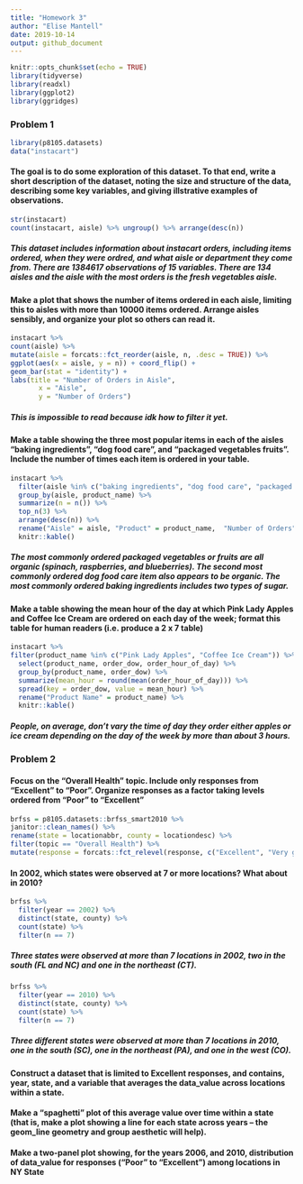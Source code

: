 ```yaml
---
title: "Homework 3"
author: "Elise Mantell"
date: 2019-10-14
output: github_document
---
```

  

```r
knitr::opts_chunk$set(echo = TRUE)
library(tidyverse)
library(readxl)
library(ggplot2)
library(ggridges)
```
### Problem 1

```r
library(p8105.datasets) 
data("instacart") 

```

#### The goal is to do some exploration of this dataset. To that end, write a short description of the dataset, noting the size and structure of the data, describing some key variables, and giving illstrative examples of observations. 

```r
str(instacart)
count(instacart, aisle) %>% ungroup() %>% arrange(desc(n))
```

##### _This dataset includes information about instacart orders, including items ordered, when they were ordred, and what aisle or department they come from. There are 1384617 observations of 15 variables. There are 134 aisles and the aisle with the most orders is the fresh vegetables aisle._

#### Make a plot that shows the number of items ordered in each aisle, limiting this to aisles with more than 10000 items ordered. Arrange aisles sensibly, and organize your plot so others can read it.

```r
instacart %>%
count(aisle) %>% 
mutate(aisle = forcats::fct_reorder(aisle, n, .desc = TRUE)) %>% 
ggplot(aes(x = aisle, y = n)) + coord_flip() +
geom_bar(stat = "identity") +
labs(title = "Number of Orders in Aisle",
       x = "Aisle",
       y = "Number of Orders") 

```

##### _This is impossible to read because idk how to filter it yet._

#### Make a table showing the three most popular items in each of the aisles “baking ingredients”, “dog food care”, and “packaged vegetables fruits”. Include the number of times each item is ordered in your table.

```r
instacart %>% 
  filter(aisle %in% c("baking ingredients", "dog food care", "packaged vegetables fruits")) %>% 
  group_by(aisle, product_name) %>% 
  summarize(n = n()) %>% 
  top_n(3) %>% 
  arrange(desc(n)) %>%
  rename("Aisle" = aisle, "Product" = product_name,  "Number of Orders" = n) %>% 
  knitr::kable()
```

##### _The most commonly ordered packaged vegetables or fruits are all organic (spinach, raspberries, and blueberries). The second most commonly ordered dog food care item also appears to be organic. The most commonly ordered baking ingredients includes two types of sugar._


#### Make a table showing the mean hour of the day at which Pink Lady Apples and Coffee Ice Cream are ordered on each day of the week; format this table for human readers (i.e. produce a 2 x 7 table)

```r
instacart %>% 
filter(product_name %in% c("Pink Lady Apples", "Coffee Ice Cream")) %>%  
  select(product_name, order_dow, order_hour_of_day) %>% 
  group_by(product_name, order_dow) %>% 
  summarize(mean_hour = round(mean(order_hour_of_day))) %>%
  spread(key = order_dow, value = mean_hour) %>% 
  rename("Product Name" = product_name) %>% 
  knitr::kable()
```

##### _People, on average, don't vary the time of day they order either apples or ice cream depending on the day of the week by more than about 3 hours._

### Problem 2

#### Focus on the “Overall Health” topic. Include only responses from “Excellent” to “Poor”. Organize responses as a factor taking levels ordered from “Poor” to “Excellent"

```r
brfss = p8105.datasets::brfss_smart2010 %>% 
janitor::clean_names() %>% 
rename(state = locationabbr, county = locationdesc) %>% 
filter(topic == "Overall Health") %>% 
mutate(response = forcats::fct_relevel(response, c("Excellent", "Very good", "Good", "Fair", "Poor")))
```

#### In 2002, which states were observed at 7 or more locations? What about in 2010?
```r
brfss %>% 
  filter(year == 2002) %>% 
  distinct(state, county) %>% 
  count(state) %>% 
  filter(n == 7) 
```

##### _Three states were observed at more than 7 locations in 2002, two in the south (FL and NC) and one in the northeast (CT)._

```r
brfss %>% 
  filter(year == 2010) %>% 
  distinct(state, county) %>% 
  count(state) %>% 
  filter(n == 7) 
```

##### _Three different states were observed at more than 7 locations in 2010, one in the south (SC), one in the northeast (PA), and one in the west (CO)._


#### Construct a dataset that is limited to Excellent responses, and contains, year, state, and a variable that averages the data_value across locations within a state. 



#### Make a “spaghetti” plot of this average value over time within a state (that is, make a plot showing a line for each state across years – the geom_line geometry and group aesthetic will help).


#### Make a two-panel plot showing, for the years 2006, and 2010, distribution of data_value for responses (“Poor” to “Excellent”) among locations in NY State